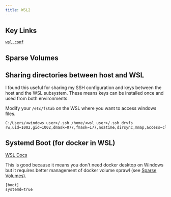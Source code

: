 ```yaml
---
title: WSL2
---
```


## Key Links


[`wsl.conf`](https://learn.microsoft.com/en-us/windows/wsl/wsl-config#wslconf)



## Sparse Volumes


## Sharing directories between host and WSL

I found this useful for sharing my SSH configuration and keys between the host and the WSL subsystem.
These means keys can be installed once and used from both environments.

Modify your `/etc/fstab` on the WSL where you want to access windows files.

```title = "/etc/fstab"
C:/Users/<windows_user>/.ssh /home/<wsl_user>/.ssh drvfs rw,uid=1002,gid=1002,dmask=077,fmask=177,noatime,dirsync,mmap,access=client,msize=262144,trans=virtio
```

## Systemd Boot (for docker in WSL)

[WSL Docs](https://learn.microsoft.com/en-us/windows/wsl/systemd?source=recommendations)

This is good because it means you don't need docker desktop on Windows but it requires better management
of docker volume sprawl (see [Sparse Volumes](#sparse-volumes)).

```title = "/etc/wsl.conf"
[boot]
systemd=true
```

